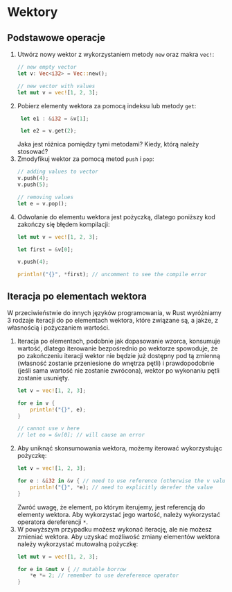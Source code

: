 # Wektory


## Podstawowe operacje

1. Utwórz nowy wektor z wykorzystaniem metody `new` oraz makra `vec!`:
    ```rust
    // new empty vector
    let v: Vec<i32> = Vec::new();

    // new vector with values
    let mut v = vec![1, 2, 3];
    ```
1. Pobierz elementy wektora za pomocą indeksu lub metody `get`:
   ```rust
    let e1 : &i32 = &v[1];

    let e2 = v.get(2);
    ``` 
    Jaka jest różnica pomiędzy tymi metodami? Kiedy, którą należy stosować?
1. Zmodyfikuj wektor za pomocą metod `push` i `pop`:
    ```rust
    // adding values to vector
    v.push(4);
    v.push(5);

    // removing values
    let e = v.pop();
    ```
1. Odwołanie do elementu wektora jest pożyczką, dlatego poniższy kod zakończy się błędem kompilacji:
    ```rust
    let mut v = vec![1, 2, 3];

    let first = &v[0];

    v.push(4);

    println!("{}", *first); // uncomment to see the compile error
    ```

## Iteracja po elementach wektora

W przeciwieństwie do innych języków programowania, w Rust wyróżniamy 3 rodzaje iteracji do po elementach wektora, które związane są, a jakże, z własnością i pożyczaniem wartości.

1. Iteracja po elementach, podobnie jak dopasowanie wzorca, konsumuje wartość, dlatego iterowanie bezpośrednio po wektorze spowoduje, że po zakończeniu iteracji wektor nie będzie już dostępny pod tą zmienną (własność zostanie przeniesione do wnętrza pętli) i prawdopodobnie (jeśli sama wartość nie zostanie zwrócona), wektor po wykonaniu pętli zostanie usunięty.
    ```rust
    let v = vec![1, 2, 3];

    for e in v { 
        println!("{}", e); 
    }

    // cannot use v here
    // let eo = &v[0]; // will cause an error
    ```
1. Aby uniknąć skonsumowania wektora, możemy iterować wykorzystując pożyczkę:
    ```rust
    let v = vec![1, 2, 3];

    for e : &i32 in &v { // need to use reference (otherwise the v value is moved)
        println!("{}", *e); // need to explicitly derefer the value
    }
    ```
    Zwróć uwagę, że element, po którym iterujemy, jest referencją do elementy wektora. Aby wykorzystać jego wartość, należy wykorzystać operatora dereferencji `*`.
1. W powyższym przypadku możesz wykonać iterację, ale nie możesz zmieniać wektora. Aby uzyskać możliwość zmiany elementów wektora należy wykorzystać mutowalną pożyczkę:
    ```rust
    let mut v = vec![1, 2, 3];

    for e in &mut v { // mutable borrow
        *e *= 2; // remember to use dereference operator
    }
    ```
